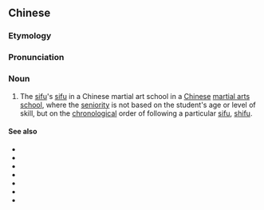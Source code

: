 {{also|师公}}
==Chinese==
{{zh-forms|s=师公}}

===Etymology===
{{zh-compound|師|公|teacher|grandfather}}

===Pronunciation===
{{zh-pron
|m=shīgōng
|c=si1 gung1
|cat=n
}}

===Noun===
{{zh-noun}}

# {{lb|zh|martial arts}} The [[sifu]]'s [[sifu]] in a Chinese martial art school in a [[Chinese]] [[martial arts]] [[school]], where the [[seniority]] is not based on the student's age or level of skill, but on the [[chronological]] order of following a particular [[sifu]], [[shifu]].

====See also====
* {{zh-l|師伯}}
* {{zh-l|師叔}}
* {{zh-l|師兄}}
* {{zh-l|師弟}}
* {{zh-l|師姐}}
* {{zh-l|師妹}}
* {{zh-l|師傅}}